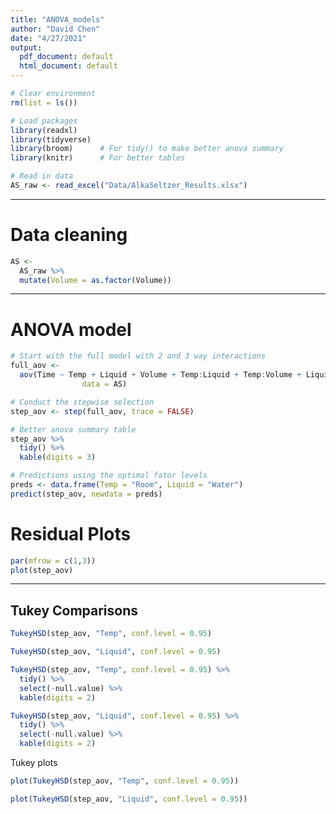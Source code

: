 ```yaml
---
title: "ANOVA_models"
author: "David Chen"
date: "4/27/2021"
output:
  pdf_document: default
  html_document: default
---
```


```r
# Clear environment
rm(list = ls())

# Load packages
library(readxl)
library(tidyverse)   
library(broom)      # For tidy() to make better anova summary
library(knitr)      # For better tables

# Read in data
AS_raw <- read_excel("Data/AlkaSeltzer_Results.xlsx")
```

---

# Data cleaning

```r
AS <-
  AS_raw %>%
  mutate(Volume = as.factor(Volume))
```

---


# ANOVA model

```r
# Start with the full model with 2 and 3 way interactions
full_aov <- 
  aov(Time ~ Temp + Liquid + Volume + Temp:Liquid + Temp:Volume + Liquid:Volume + Temp:Liquid:Volume, 
                data = AS)

# Conduct the stepwise selection
step_aov <- step(full_aov, trace = FALSE)
```


```r
# Better anova summary table
step_aov %>%
  tidy() %>%
  kable(digits = 3)
```


```r
# Predictions using the optimal fator levels
preds <- data.frame(Temp = "Room", Liquid = "Water")
predict(step_aov, newdata = preds)
```



# Residual Plots
```r
par(mfrow = c(1,3))
plot(step_aov)

```



---

## Tukey Comparisons

```r
TukeyHSD(step_aov, "Temp", conf.level = 0.95) 

TukeyHSD(step_aov, "Liquid", conf.level = 0.95)
```

```r
TukeyHSD(step_aov, "Temp", conf.level = 0.95) %>%
  tidy() %>%
  select(-null.value) %>%
  kable(digits = 2) 

TukeyHSD(step_aov, "Liquid", conf.level = 0.95) %>%
  tidy() %>%
  select(-null.value) %>%
  kable(digits = 2)
```





Tukey plots

```r
plot(TukeyHSD(step_aov, "Temp", conf.level = 0.95)) 

plot(TukeyHSD(step_aov, "Liquid", conf.level = 0.95))
```




